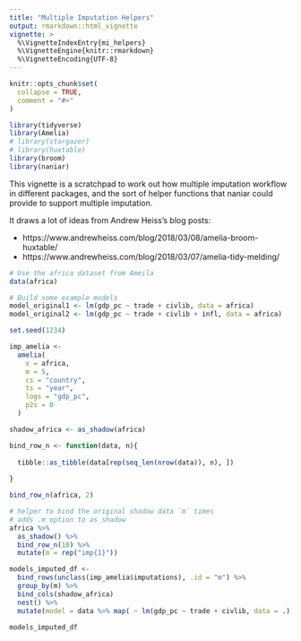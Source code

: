 ```yaml
---
title: "Multiple Imputation Helpers"
output: rmarkdown::html_vignette
vignette: >
  %\VignetteIndexEntry{mi_helpers}
  %\VignetteEngine{knitr::rmarkdown}
  %\VignetteEncoding{UTF-8}
---
```


```r
knitr::opts_chunk$set(
  collapse = TRUE,
  comment = "#>"
)
```

```r
library(tidyverse)
library(Amelia)
# library(stargazer)
# library(huxtable)
library(broom)
library(naniar)
```

This vignette is a scratchpad to work out how multiple imputation workflow in different packages, and the sort of helper functions that naniar could provide to support multiple imputation.

It draws a lot of ideas from Andrew Heiss's blog posts:

- https://www.andrewheiss.com/blog/2018/03/08/amelia-broom-huxtable/
- https://www.andrewheiss.com/blog/2018/03/07/amelia-tidy-melding/

```r
# Use the africa dataset from Ameila
data(africa)

# Build some example models
model_original1 <- lm(gdp_pc ~ trade + civlib, data = africa)
model_original2 <- lm(gdp_pc ~ trade + civlib + infl, data = africa)

set.seed(1234)

imp_amelia <-
  amelia(
    x = africa,
    m = 5,
    cs = "country",
    ts = "year",
    logs = "gdp_pc",
    p2s = 0
  )

shadow_africa <- as_shadow(africa)

bind_row_n <- function(data, n){
  
  tibble::as_tibble(data[rep(seq_len(nrow(data)), n), ])
  
}

bind_row_n(africa, 2)

# helper to bind the original shadow data `m` times
# adds .m option to as_shadow
africa %>%
  as_shadow() %>%
  bind_row_n(10) %>%
  mutate(m = rep("imp{1}"))

models_imputed_df <-
  bind_rows(unclass(imp_amelia$imputations), .id = "m") %>%
  group_by(m) %>%
  bind_cols(shadow_africa)
  nest() %>%
  mutate(model = data %>% map( ~ lm(gdp_pc ~ trade + civlib, data = .)))

models_imputed_df
```

